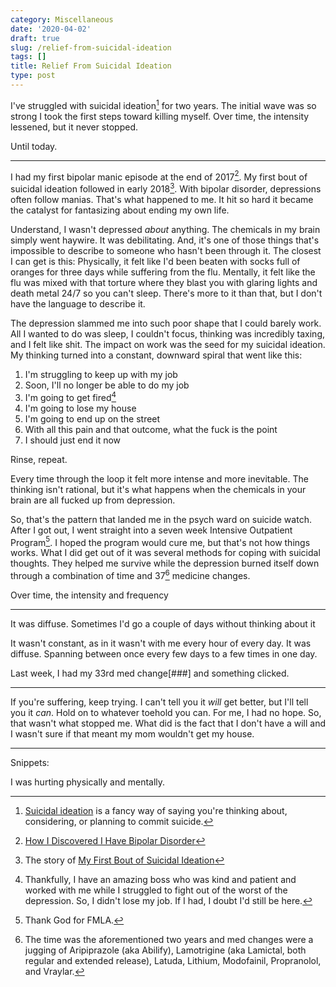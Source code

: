 ```yaml
---
category: Miscellaneous
date: '2020-04-02'
draft: true
slug: /relief-from-suicidal-ideation
tags: []
title: Relief From Suicidal Ideation
type: post
---
```



I've struggled with suicidal ideation[^1] for two years. The initial wave was so strong I took the first steps toward killing myself. Over time, the intensity lessened, but it never stopped. 

Until today.

---


I had my first bipolar manic episode at the end of 2017[^2].
My first bout of suicidal ideation followed in early 2018[^3]. With bipolar disorder, depressions often follow manias. That's what happened to me. It hit so hard it became the catalyst for fantasizing about ending my own life.

Understand, I wasn't depressed _about_ anything. The chemicals in my brain simply went haywire. It was debilitating. And, it's one of those things that's impossible to describe to someone who hasn't been through it. The closest I can get is this: Physically, it felt like I'd been beaten with socks full of oranges for three days while suffering from the flu. Mentally, it felt like the flu was mixed with that torture where they blast you with glaring lights and death metal 24/7 so you can't sleep. There's more to it than that, but I don't have the language to describe it.

The depression slammed me into such poor shape that I could barely work. All I wanted to do was sleep, I couldn't focus, thinking was incredibly taxing, and I felt like shit. The impact on work was the seed for my suicidal ideation. My thinking turned into a constant, downward spiral that went like this:

1. I'm struggling to keep up with my job
2. Soon, I'll no longer be able to do my job
3. I'm going to get fired[^4]
4. I'm going to lose my house
5. I'm going to end up on the street
6. With all this pain and that outcome, what the fuck is the point
7. I should just end it now

Rinse, repeat. 

Every time through the loop it felt more intense and more inevitable. The thinking isn't rational, but it's what happens when the chemicals in your brain are all fucked up from depression.

So, that's the pattern that landed me in the psych ward on suicide watch. After I got out, I went straight into a seven week Intensive Outpatient Program[^5]. I hoped the program would cure me, but that's not how things works. What I did get out of it was several methods for coping with suicidal thoughts. They helped me survive while the depression burned itself down through a combination of time and 37[^6] medicine changes. 

Over time, the intensity and frequency 


---



It was diffuse. Sometimes I'd go a couple of days without thinking about it


It wasn't constant, as in it wasn't with me every hour of every day. It was diffuse. Spanning between once every few days to a few times in one day.

Last week, I had my 33rd med change[###] and something clicked. 

---


If you're suffering, keep trying. I can't tell you it _will_ get better, but I'll tell you it _can_. Hold on to whatever toehold you can. For me, I had no hope. So, that wasn't what stopped me. What did is the fact that I don't have a will and I wasn't sure if that meant my mom wouldn't get my house.



---


Snippets:

I was hurting physically and mentally. 


[^1]: [Suicidal ideation](https://en.wikipedia.org/wiki/Suicidal_ideation) is a fancy way of saying you're thinking about, considering, or planning to commit suicide.

[^2]: [How I Discovered I Have Bipolar Disorder](/how-i-discovered-i-have-bipolar-disorder/)

[^3]: The story of [My First Bout of Suicidal Ideation](/my-first-bout-of-suicidal-ideation/)

[^4]: Thankfully, I have an amazing boss who was kind and patient and worked with me while I struggled to fight out of the worst of the depression. So, I didn't lose my job. If I had, I doubt I'd still be here.

[^5]: Thank God for FMLA.

[^6]: The time was the aforementioned two years and med changes were a jugging of Aripiprazole (aka Abilify), Lamotrigine (aka Lamictal, both regular and extended release), Latuda, Lithium, Modofainil, Propranolol, and Vraylar.
